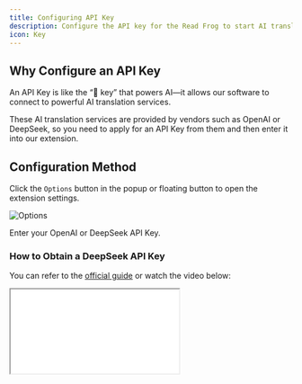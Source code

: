 ```yaml
---
title: Configuring API Key
description: Configure the API key for the Read Frog to start AI translation service
icon: Key
---
```


## Why Configure an API Key

An API Key is like the “🔑 key” that powers AI—it allows our software to connect to powerful AI translation services.

These AI translation services are provided by vendors such as OpenAI or DeepSeek, so you need to apply for an API Key from them and then enter it into our extension.

## Configuration Method

Click the `Options` button in the popup or floating button to open the extension settings.

![Options](/tutorial/api-key/options.gif)

Enter your OpenAI or DeepSeek API Key.

### How to Obtain a DeepSeek API Key

You can refer to the [official guide](https://api-docs.deepseek.com/) or watch the video below:

<iframe
  src="//player.bilibili.com/player.html?isOutside=true&aid=114340233483711&bvid=BV1JsopY5E3g&cid=29423831641&p=1"
  scrolling="no"
  border="0"
  framespacing="0"
  allowFullScreen="true"
  className="w-full aspect-video"
/>

### How to Obtain an OpenAI API Key

You can refer to the [official guide](https://help.openai.com/en/articles/4936850-where-do-i-find-my-openai-api-key) or watch the video below:

<iframe
  src="https://www.youtube-nocookie.com/embed/SzPE_AE0eEo"
  className="w-full aspect-video"
  allowFullScreen
/>
